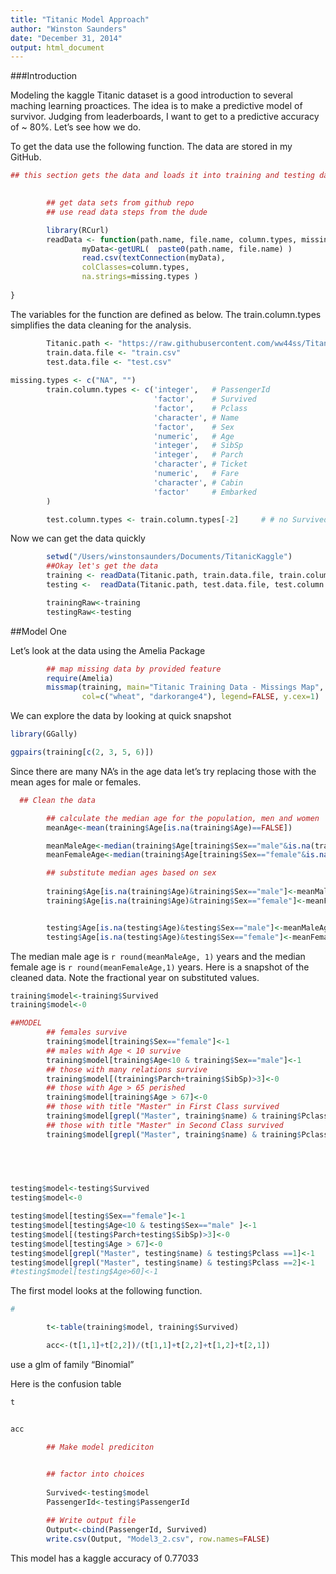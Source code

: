 ```yaml
---
title: "Titanic Model Approach"
author: "Winston Saunders"
date: "December 31, 2014"
output: html_document
---
```


###Introduction

Modeling the kaggle Titanic dataset is a good introduction to several maching learning proactices. The idea is to make a predictive model of survivor. Judging from leaderboards, I want to get to a predictive accuracy of ~ 80%. Let's see how we do. 


To get the data use the following function. The data are stored in my GitHub.

```r

## this section gets the data and loads it into training and testing data files

        
        ## get data sets from github repo
        ## use read data steps from the dude

        library(RCurl)
        readData <- function(path.name, file.name, column.types, missing.types) {
                myData<-getURL(  paste0(path.name, file.name) )
                read.csv(textConnection(myData),
                colClasses=column.types,
                na.strings=missing.types )
                
}

```

The variables for the function are defined as below. 
The train.column.types simplifies the data cleaning for the analysis.

```r

        Titanic.path <- "https://raw.githubusercontent.com/ww44ss/Titanic/master/"
        train.data.file <- "train.csv"
        test.data.file <- "test.csv"
        
missing.types <- c("NA", "")
        train.column.types <- c('integer',   # PassengerId
                                'factor',    # Survived 
                                'factor',    # Pclass
                                'character', # Name
                                'factor',    # Sex
                                'numeric',   # Age
                                'integer',   # SibSp
                                'integer',   # Parch
                                'character', # Ticket
                                'numeric',   # Fare
                                'character', # Cabin
                                'factor'     # Embarked
        )

        test.column.types <- train.column.types[-2]     # # no Survived column in test.csv
```

Now we can get the data quickly

```r
        setwd("/Users/winstonsaunders/Documents/TitanicKaggle")
        ##Okay let's get the data
        training <- readData(Titanic.path, train.data.file, train.column.types, missing.types)
        testing <-  readData(Titanic.path, test.data.file, test.column.types, missing.types)

        trainingRaw<-training
        testingRaw<-testing

```


##Model One

Let's look at the data using the Amelia Package

```r

        ## map missing data by provided feature
        require(Amelia)
        missmap(training, main="Titanic Training Data - Missings Map", 
                col=c("wheat", "darkorange4"), legend=FALSE, y.cex=1)


```

We can explore the data by looking at quick snapshot

```r
library(GGally)

ggpairs(training[c(2, 3, 5, 6)])

```

Since there are many NA's in the age data let's try replacing those with the mean ages for male or females.  
  
```r

  ## Clean the data

        ## calculate the median age for the population, men and women
        meanAge<-mean(training$Age[is.na(training$Age)==FALSE])

        meanMaleAge<-median(training$Age[training$Sex=="male"&is.na(training$Age)==FALSE])
        meanFemaleAge<-median(training$Age[training$Sex=="female"&is.na(training$Age)==FALSE])

        ## substitute median ages based on sex
        
        training$Age[is.na(training$Age)&training$Sex=="male"]<-meanMaleAge
        training$Age[is.na(training$Age)&training$Sex=="female"]<-meanFemaleAge


        testing$Age[is.na(testing$Age)&testing$Sex=="male"]<-meanMaleAge
        testing$Age[is.na(testing$Age)&testing$Sex=="female"]<-meanFemaleAge


```

The median male age is `r round(meanMaleAge, 1)` years and the median female age is `r round(meanFemaleAge,1)` years. Here is a snapshot of the cleaned data.  Note the fractional year on substituted values. 

```r

training$model<-training$Survived
training$model<-0

##MODEL
        ## females survive
        training$model[training$Sex=="female"]<-1
        ## males with Age < 10 survive
        training$model[training$Age<10 & training$Sex=="male"]<-1
        ## those with many relations survive
        training$model[(training$Parch+training$SibSp)>3]<-0
        ## those with Age > 65 perished
        training$model[training$Age > 67]<-0
        ## those with title "Master" in First Class survived
        training$model[grepl("Master", training$name) & training$Pclass ==1]<-1
        ## those with title "Master" in Second Class survived
        training$model[grepl("Master", training$name) & training$Pclass ==2]<-1
        


        

testing$model<-testing$Survived
testing$model<-0

testing$model[testing$Sex=="female"]<-1
testing$model[testing$Age<10 & testing$Sex=="male" ]<-1
testing$model[(testing$Parch+testing$SibSp)>3]<-0
testing$model[testing$Age > 67]<-0
testing$model[grepl("Master", testing$name) & testing$Pclass ==1]<-1
testing$model[grepl("Master", testing$name) & testing$Pclass ==2]<-1
#testing$model[testing$Age>60]<-1

```


The first model looks at the following function.

```r

#

        t<-table(training$model, training$Survived)

        acc<-(t[1,1]+t[2,2])/(t[1,1]+t[2,2]+t[1,2]+t[2,1])


```
use a glm of family "Binomial"

Here is the confusion table

```r
t


acc

```
 

```r
        
        ## Make model prediciton
        

        ## factor into choices
        
        Survived<-testing$model
        PassengerId<-testing$PassengerId

        ## Write output file
        Output<-cbind(PassengerId, Survived)
        write.csv(Output, "Model3_2.csv", row.names=FALSE)


```

This model has a kaggle accuracy of 0.77033



